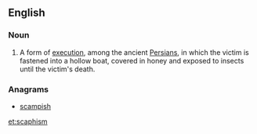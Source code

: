 ==English==

===Noun===
{{wikipedia}}
{{en-noun|-}}

# A form of [[execution]], among the ancient [[Persian]]s, in which the victim is fastened into a hollow boat, covered in honey and exposed to insects until the victim's death.

===Anagrams===
* [[scampish#English|scampish]]

[[et:scaphism]]